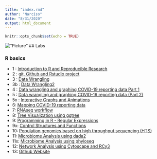 ---
title: "index.rmd"
author: "Narciso"
date: "8/31/2020"
output: html_document
---

```{r setup, include=FALSE}
knitr::opts_chunk$set(echo = TRUE)
```
!["Picture"](Images/Homer_Brain.png)
## Labs

### R basics
* 1 : [Introduction to R and Reproducible Research](Lab1_Narciso.html)
* 2 : [git, Github and Rstudio project](Lab2.html)
* 3 : [Data Wrangling](Lab3a.html)
* 3b : [Data Wrangling2](Lab3b.html)
* 4 : [Data wrangling and graphing COVID-19 reporting data Part 1](LAB4.html)
* 5 : [Data wrangling and graphing COVID-19 reporting data (Part 2)](Lab5.html)
* 5x : [Interactive Graphs and Animations](Lab5x.html)
* 6: [Mapping COVID-19 reporting data](Lab6.html)
* 7: [RNAseq workflow](Lab7.html)
* 8: [Tree Visualization using ggtree](Lab8.html)
* 9: [Programming in R - Regular Expressions](Lab9.html)
* 9x: [Control Structures and Functions](Lab9x.html)
* 10: [Population genomics based on high throughput sequencing (HTS)](Lab10.html)
* 11: [Microbiome Analysis using dada2](Lab11.html)
* 11x: [Microbiome Analysis using phyloseq](Lab11x.html)
* 12: [Network Analysis using Cytoscape and RCy3](Lab12.html)
* 13: [Github Website](https://npavo002.github.io/MYWEBSITE/)
